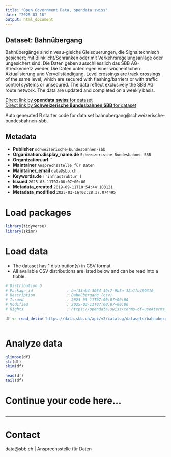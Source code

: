 ```yaml
---
title: "Open Government Data, opendata.swiss"
date: "2025-03-16"
output: html_document
---
```


## Dataset: Bahnübergang

Bahnübergänge sind niveau-gleiche Gleisquerungen, die Signaltechnisch gesichert; mit Blinklicht/Schranken oder mit Verkehrsregelungsanlage oder ungesichert sind. Die Daten geben ausschliesslich das SBB AG-Streckennetz wieder. Die Daten unterliegen einer wöchentlichen Aktualisierung und Vervollständigung. Level crossings are track crossings of the same level, which are secured with flashing/barriers or with traffic control systems or unsecured. The data reflect exclusively the SBB AG route network.  The data are updated and completed on a weekly basis.

[Direct link by **opendata.swiss** for dataset](https://opendata.swiss/de/dataset/bahnubergang)<br>
[Direct link by **Schweizerische Bundesbahnen SBB** for dataset](https://data.sbb.ch/explore/dataset/bahnubergang/)

Auto generated R starter code for data set bahnubergang@schweizerische-bundesbahnen-sbb.

## Metadata

- **Publisher** `schweizerische-bundesbahnen-sbb`
- **Organization.display_name.de** `Schweizerische Bundesbahnen SBB`
- **Organization.url** ``
- **Maintainer** `Ansprechsstelle für Daten`
- **Maintainer_email** `data@sbb.ch`
- **Keywords.de** `['infrastruktur']`
- **Issued** `2025-03-11T07:00:07+00:00`
- **Metadata_created** `2019-09-11T10:54:44.103121`
- **Metadata_modified** `2025-03-16T02:28:37.074495`


# Load packages

```r

library(tidyverse)
library(skimr)

```

# Load data

-   The dataset has 1 distribution(s) in CSV format.
-   All available CSV distributions are listed below and can be read into a tibble.

```r

# Distribution 0
# Package_id               : bef33ab4-3034-49c7-9b5e-32a1fb469310
# Description              : Bahnübergang (csv)
# Issued                   : 2025-03-11T07:00:07+00:00
# Modified                 : 2025-03-11T07:00:07+00:00
# Rights                   : https://opendata.swiss/terms-of-use#terms_by

df <- read_delim('https://data.sbb.ch/api/v2/catalog/datasets/bahnubergang/exports/csv?use_labels=true')



```

# Analyze data

```r

glimpse(df)
str(df)
skim(df)

head(df)
tail(df)

```

# Continue your code here...

```r

```

------------------------------------------------------------------------

# Contact

data@sbb.ch | Ansprechsstelle für Daten
